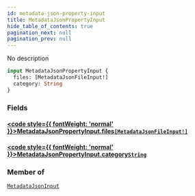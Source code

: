 ```yaml
---
id: metadata-json-property-input
title: MetadataJsonPropertyInput
hide_table_of_contents: true
pagination_next: null
pagination_prev: null
---
```








No description

```graphql
input MetadataJsonPropertyInput {
  files: [MetadataJsonFileInput!]
  category: String
}
```


### Fields

#### [<code style={{ fontWeight: 'normal' }}>MetadataJsonPropertyInput.<b>files</b></code>](#)<Bullet />[`[MetadataJsonFileInput!]`](/api/inputs/metadata-json-file-input) <Badge class="secondary" text="list"/> <Badge class="secondary" text="input"/>
> 
> 

#### [<code style={{ fontWeight: 'normal' }}>MetadataJsonPropertyInput.<b>category</b></code>](#)<Bullet />[`String`](/api/scalars/string) <Badge class="secondary" text="scalar"/>
> 
> 



### Member of

[`MetadataJsonInput`](/api/inputs/metadata-json-input)  <Badge class="secondary" text="input"/>



